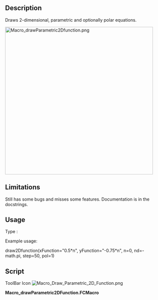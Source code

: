 <languages/>
<translate>
<!--T:1-->
{{Macro
|Name=Macro Draw Parametric 2D Function
|Icon=Macro_Draw_Parametric_2D_Function.png
|Description=Draws 2-dimensional, parametric and optionally polar equations.
|Author=T4b
|Version=2.0
|Date=2012-08-30
|FCVersion=All
|Download=[https://wiki.freecad.org/images/0/03/Macro_Draw_Parametric_2D_Function.png ToolBar Icon]
}}

<!--T:2-->
==Description==
Draws 2-dimensional, parametric and optionally polar equations.

<!--T:3-->
[[Image:Macro_drawParametric2Dfunction.png|480px]]
{{Caption|DrawParametric2DFunction}}

<!--T:4-->
==Limitations==
Still has some bugs and misses some features. Documentation is in the docstrings.

<!--T:5-->
==Usage==
Type :


<!--T:6-->
Example usage:

</translate>
draw2Dfunction(xFunction="0.5*n", yFunction="-0.75*n", n=0, nd=-math.pi, step=50, pol=1)
<translate>

==Script== <!--T:8-->
</translate>

ToolBar Icon [[Image:Macro_Draw_Parametric_2D_Function.png]]

'''Macro_drawParametric2DFunction.FCMacro'''

{{MacroCode|code=

import FreeCAD, FreeCADGui, Part
import math

def evalFunction(suppliedFunction, n):
	"""This function uses eval to evaluate suppliedFunction.
	
	It does in no way check whether suppliedFunction is evil, thus it is itself evil!
	"""
	return eval(suppliedFunction)

def draw2Dfunction(xFunction="n", yFunction="n", n=-5, nd=10, step=10, z=0, pol=0):
	"""Draws 2-dimensional mathemathical functions
	
	The function is drawn for n's between n and n+nd, in steps of 1/step, on the z-coordinate z.
	Equations for x and y can be given (xFunction and yFunction arguments), they default to n.
	
	If pol=1 then x is interpreted as r and y is interpreted as t.
	"""
	nStart=n
	while math.fabs(n-nd)-1.0/step>0:
		print( "n: " + str(n))
		x=evalFunction(xFunction, n)
		y=evalFunction(yFunction, n)
		nNext=n+math.copysign(1,nd-n)/step 
		print( "nNext: " + str(nNext))
		xNext=evalFunction(xFunction, nNext)
		yNext=evalFunction(yFunction, nNext)
		if pol==0:
			nextSeg=(x,y,z),(xNext,yNext,z)
		else:
			nextSeg=(x*math.cos(y),x*math.sin(y),z),(xNext*math.cos(yNext),xNext*math.sin(yNext),z)
		print( "nextSeg: " + str(nextSeg))
		nomme=Part.makeLine(*nextSeg)
		if n==nStart:
			WWire=Part.Wire([nomme])
		else:
			WWire=Part.Wire([WWire,nomme])
		n=nNext
	Part.show(WWire)
#Example usage:
draw2Dfunction(xFunction="0.5*n", yFunction="-0.75*n", n=0, nd=-math.pi, step=50, pol=1)

}}